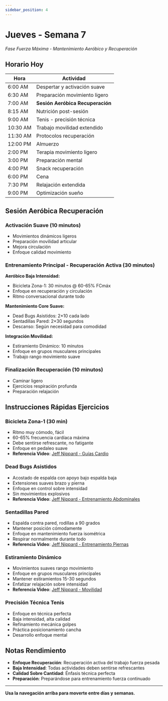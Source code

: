 ```yaml
---
sidebar_position: 4
---
```



<WorkoutNav weekNumber={7} />

# Jueves - Semana 7

_Fase Fuerza Máxima - Mantenimiento Aeróbico y Recuperación_

## Horario Hoy

| Hora | Actividad |
|------|----------|
| 6:00 AM | Despertar y activación suave |
| 6:30 AM | Preparación movimiento ligero |
| 7:00 AM | **Sesión Aeróbica Recuperación** |
| 8:15 AM | Nutrición post-sesión |
| 9:00 AM | Tenis - precisión técnica |
| 10:30 AM | Trabajo movilidad extendido |
| 11:30 AM | Protocolos recuperación |
| 12:00 PM | Almuerzo |
| 2:00 PM | Terapia movimiento ligero |
| 3:00 PM | Preparación mental |
| 4:00 PM | Snack recuperación |
| 6:00 PM | Cena |
| 7:30 PM | Relajación extendida |
| 9:00 PM | Optimización sueño |

## Sesión Aeróbica Recuperación

### Activación Suave (10 minutos)
- Movimientos dinámicos ligeros
- Preparación movilidad articular
- Mejora circulación
- Enfoque calidad movimiento

### Entrenamiento Principal - Recuperación Activa (30 minutos)

**Aeróbico Baja Intensidad:**
- Bicicleta Zona-1: 30 minutos @ 60-65% FCmáx
- Enfoque en recuperación y circulación
- Ritmo conversacional durante todo

**Mantenimiento Core Suave:**
- Dead Bugs Asistidos: 2×10 cada lado
- Sentadillas Pared: 2×30 segundos
- Descanso: Según necesidad para comodidad

**Integración Movilidad:**
- Estiramiento Dinámico: 10 minutos
- Enfoque en grupos musculares principales
- Trabajo rango movimiento suave

### Finalización Recuperación (10 minutos)
- Caminar ligero
- Ejercicios respiración profunda
- Preparación relajación

## Instrucciones Rápidas Ejercicios

### Bicicleta Zona-1 (30 min)
- Ritmo muy cómodo, fácil
- 60-65% frecuencia cardíaca máxima
- Debe sentirse refrescante, no fatigante
- Enfoque en pedaleo suave
- **Referencia Video**: [Jeff Nippard - Guías Cardio](https://www.youtube.com/watch?v=Kl0ht3ow8TQ)

### Dead Bugs Asistidos
- Acostado de espalda con apoyo bajo espalda baja
- Extensiones suaves brazo y pierna
- Enfoque en control sobre intensidad
- Sin movimientos explosivos
- **Referencia Video**: [Jeff Nippard - Entrenamiento Abdominales](https://www.youtube.com/watch?v=_xdOuqokcm4)

### Sentadillas Pared
- Espalda contra pared, rodillas a 90 grados
- Mantener posición cómodamente
- Enfoque en mantenimiento fuerza isométrica
- Respirar normalmente durante todo
- **Referencia Video**: [Jeff Nippard - Entrenamiento Piernas](https://www.youtube.com/watch?v=4EkKhkSkGmQ)

### Estiramiento Dinámico
- Movimientos suaves rango movimiento
- Enfoque en grupos musculares principales
- Mantener estiramientos 15-30 segundos
- Enfatizar relajación sobre intensidad
- **Referencia Video**: [Jeff Nippard - Movilidad](https://www.youtube.com/watch?v=8wPpK6xW9s8)

### Precisión Técnica Tenis
- Enfoque en técnica perfecta
- Baja intensidad, alta calidad
- Refinamiento mecánica golpes
- Práctica posicionamiento cancha
- Desarrollo enfoque mental

## Notas Rendimiento
- **Enfoque Recuperación**: Recuperación activa del trabajo fuerza pesada
- **Baja Intensidad**: Todas actividades deben sentirse refrescantes
- **Calidad Sobre Cantidad**: Énfasis técnica perfecta
- **Preparación**: Preparándose para entrenamiento fuerza continuado

---

**Usa la navegación arriba para moverte entre días y semanas.**
